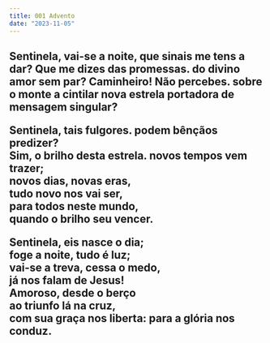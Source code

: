 ```yaml
---
title: 001 Advento
date: "2023-11-05"
---
```


<h2>
Sentinela, vai-se a noite,  
que sinais me tens a dar?  
Que me dizes das promessas. 
do divino amor sem par?    
Caminheiro! Não percebes. 
sobre o monte a cintilar  
nova estrela portadora  
de mensagem singular?     

Sentinela, tais fulgores. 
podem bênçãos predizer?  
Sim, o brilho desta estrela. 
novos tempos vem trazer;  
novos dias, novas eras,  
tudo novo nos vai ser,  
para todos neste mundo,  
quando o brilho seu vencer.  

Sentinela, eis nasce o dia;  
foge a noite, tudo é luz;  
vai-se a treva, cessa o medo,  
já nos falam de Jesus!  
Amoroso, desde o berço  
ao triunfo lá na cruz,  
com sua graça nos liberta: 
para a glória nos conduz.  

</h2>


